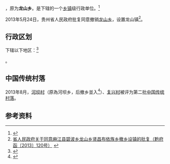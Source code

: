 {{中国乡级行政区|52/26/35/201/000
| 政府驻地 = 龙山村
}}

'''{{PAGENAMEBASE}}'''，原为'''龙山乡'''。是{{PRC admin/fullname|52/26/35/201/000|3}}下辖的一个[[乡镇|乡镇]]级行政单位。<ref>{{PRC admin/ref sgc|{{PRC admin/parent|52/26/35/201/000}}}}</ref>

2013年5月24日，贵州省人民政府批复同意撤销[[龙山乡_(麻江县)|龙山乡]]，设置龙山镇<ref>[http://www.gzgov.gov.cn/xxgk/jbxxgk/fgwj/zfwj/qfh/201507/t20150703_298110.html 省人民政府关于同意麻江县碧波乡龙山乡贤昌布依族乡撤乡设镇的批复（黔府函〔2013〕120号）] {{webarchive|url=https://web.archive.org/web/20170907034332/http://www.gzgov.gov.cn/xxgk/jbxxgk/fgwj/zfwj/qfh/201507/t20150703_298110.html |date=2017-09-07 }}</ref>。

== 行政区划 ==

{{PAGENAMEBASE}}下辖以下地区：<ref>{{PRC admin/ref sgc|52/26/35/201/000}}</ref>

{{PRC admin/children|52/26/35/201/000}}。

==中国传统村落==
2013年8月，[[河坝村|河坝村]]（原為河坝乡，后撤乡並入<ref>{{cite news |title=第35章 绕家人原生性族群文化调查与研究(1) |url=http://www.i520i.com/book/chapter/104840/35.html}}</ref>）、[[复兴村|复兴村]]被评为第二批[[中国传统村落|中国传统村落]]。

== 参考资料 ==

{{reflist}}

{{行政区划小作品}}
{{PRC admin/navcat|52/26/35/201/000}}